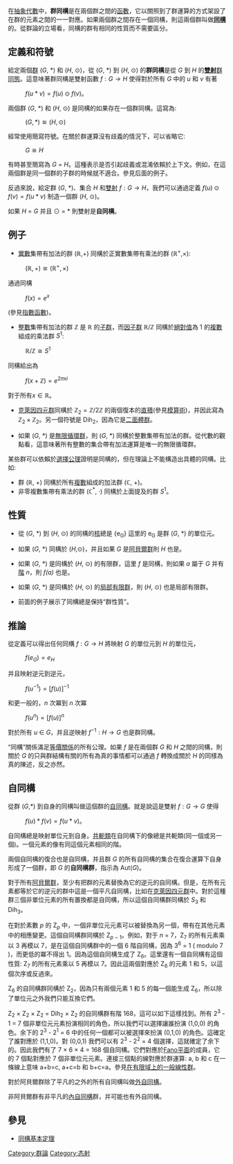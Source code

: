 {{NoteTA|G1=Math}}

在[[抽象代數|抽象代數]]中，'''群同構'''是在兩個群之間的[[函數|函數]]，它以關照到了群運算的方式架設了在群的元素之間的一一對應。如果兩個群之間存在一個同構，則這兩個群叫做'''[[同構|同構]]'''的。從群論的立場看，同構的群有相同的性質而不需要區分。

== 定義和符號==

給定兩個[[群|群]] (<var>G</var>, *) 和 (<var>H</var>, <math>\odot</math>)，從 (<var>G</var>, *) 到 (<var>H</var>, <math>\odot</math>) 的'''群同構'''是從 <var>G</var> 到 <var>H</var> 的'''[[雙射|雙射]]'''[[群同態|群同態]]。這意味著群同構是雙射函數 <math>f : G \rightarrow H</math> 使得對於所有 <var>G</var> 中的 <var>u</var> 和 <var>v</var> 有著
: <math> f(u * v) = f(u) \odot f(v)</math>。

兩個群 (<var>G</var>, *) 和 (<var>H</var>, <math>\odot</math>) 是同構的如果存在一個群同構。這寫為:
: <math>(G, *) \cong (H, \odot)</math>  <!-- the Unicode symbol ≅ is not visible with all browsers and browser settings -->

經常使用簡寫符號。在關於群運算沒有歧義的情況下，可以省略它:
: <math>G \cong H</math>

有時甚至簡寫為 <var>G</var> = <var>H</var>。這種表示是否引起歧義或混淆依賴於上下文。例如，在這兩個群是同一個群的子群的時候就不適合。參見后面的例子。

反過來說，給定群 (<var>G</var>, *)、集合 <var>H</var> 和[[雙射|雙射]] <math>f : G \rightarrow H</math>，我們可以通過定義 <math>f(u) \odot f(v) = f(u * v)</math> 制造一個群 (<var>H</var>, <math>\odot</math>)。

如果 <var>H</var> = <var>G</var> 并且 <math>\odot</math> = * 則雙射是'''自同構'''。

== 例子 ==

* [[實數|實數]]集帶有加法的群 (<math>\mathbb{R}</math>,+) 同構於正實數集帶有乘法的群 (<math>\mathbb{R}</math><sup>+</sup>,×):
: <math>(\mathbb{R}, +) \cong (\mathbb{R}^+, \times)</math>

通過同構
: <math>f(x) = e^x \,</math>
(參見[[指數函數|指數函數]])。

* [[整數|整數]]集帶有加法的群 <math>\mathbb{Z}</math> 是 <math>\mathbb{R}</math> 的[[子群|子群]]，而[[因子群|因子群]] <math>\mathbb{R}</math>/<math>\mathbb{Z}</math> 同構於[[絕對值|絕對值]]為 1 的[[复数_(数学)|複數]]組成的乘法群 <math>S^1</math>:
: <math>\mathbb{R}/\mathbb{Z} \cong S^1</math>
同構給出為
: <math>f(x + \mathbb{Z}) = e^{2 \pi xi}</math>
對于所有<math> x \in \mathbb{R}</math>。

* [[克萊因四元群|克萊因四元群]]同構於 <math>\mathbb{Z}_2 = \mathbb{Z}/2\mathbb{Z}</math> 的兩個復本的[[直積|直積]](參見[[模算術|模算術]])，并因此寫為 <math>\mathbb{Z}_2 \times \mathbb{Z}_2</math>。另一個符號是 Dih<sub>2</sub>，因為它是[[二面體群|二面體群]]。

* 如果 (''G'', *) 是[[無限循環群|無限循環群]]，則 (''G'', *) 同構於整數集帶有加法的群。從代數的觀點看，這意味著所有整數的集合帶有加法運算是唯一的無限循環群。

某些群可以依賴於[[選擇公理|選擇公理]]證明是同構的，但在理論上不能構造出具體的同構。比如:
* 群 (<math>\mathbb{R}</math>, +) 同構於所有[[复数_(数学)|複數]]組成的加法群 (<math>\mathbb{C}</math>, +)。
* 非零複數集帶有乘法的群 (<math>\mathbb{C}</math><sup>*</sup>, ·) 同構於上面提及的群 ''S''<sup>1</sup>。

==性質==

* 從 (''G'', *) 到 (''H'', <math>\odot</math>) 的同構的[[核_(代數)|核]]總是 {e<sub>G</sub>} 這里的 e<sub>G</sub> 是群 (''G'', *) 的單位元。 

* 如果 (''G'', *) 同構於 (''H'',<math>\odot</math>)，并且如果 ''G'' 是[[阿貝爾群|阿貝爾群]]則 ''H'' 也是。 

* 如果 (''G'', *) 是同構於 (''H'', <math>\odot</math>) 的有限群，這里 ''f'' 是同構，則如果 ''a'' 屬于 ''G'' 并有[[階_(群論)|階]] ''n''，則 ''f(a)'' 也是。

* 如果 (''G'', *) 是同構於 (''H'', <math>\odot</math>) 的[[局部有限群|局部有限群]]，則 (''H'', <math>\odot</math>) 也是局部有限群。

* 前面的例子展示了同構總是保持“群性質”。

== 推論 ==

從定義可以得出任何同構 <math>f : G \rightarrow H</math> 將映射 <var>G</var> 的單位元到 <var>H</var> 的單位元， 
: <math>f(e_G) = e_H</math>
并且映射逆元到逆元，
: <math>f(u^{-1}) = \left[ f(u) \right]^{-1}</math>
和更一般的，''n'' 次冪到 ''n'' 次冪
: <math>f(u^n)= \left[ f(u) \right]^n </math>
對於所有 <var>u</var> ∈ <var>G</var>，并且逆映射 <math>f^{-1} : H \rightarrow G</math> 也是群同構。

“同構”關係滿足[[等價關係|等價關係]]的所有公理。如果 <var>f</var> 是在兩個群 <var>G</var> 和 <var>H</var> 之間的同構，則關於 <var>G</var> 的只與群結構有關的所有為真的事情都可以通過 <var>f</var> 轉換成關於 <var>H</var> 的同樣為真的陳述，反之亦然。

== 自同構 ==

從群 (<var>G</var>,*) 到自身的同構叫做這個群的[[自同構|自同構]]。就是說這是雙射 <math>f : G \rightarrow G</math> 使得
: <math>f(u) * f(v) = f(u * v)</math>。

自同構總是映射單位元到自身。[[共軛類|共軛類]]在自同構下的像總是共軛類(同一個或另一個)。一個元素的像有同這個元素相同的階。

兩個自同構的復合也是自同構，并且群 <var>G</var> 的所有自同構的集合在復合運算下自身形成了一個群，即 <var>G</var> 的'''自同構群'''，指示為 Aut(<var>G</var>)。

對于所有[[阿貝爾群|阿貝爾群]]，至少有把群的元素替換為它的逆元的自同構。但是，在所有元素都等於它的逆元的群中這是一個平凡自同構，比如在[[克萊因四元群|克萊因四元群]]中。對於這種群三個非單位元素的所有置換都是自同構，所以這個自同構群同構於 <var>S</var><sub>3</sub> 和 Dih<sub>3</sub>。

在對於素數 <var>p</var> 的 Z<sub><var>p</var></sub> 中，一個非單位元元素可以被替換為另一個，帶有在其他元素中的相應變更。這個自同構群同構於 Z<sub><var>p</var> − 1</sub>。例如，對于 <var>n</var> = 7，Z<sub>7</sub> 的所有元素乘以 3 再模以 7，是在這個自同構群中的一個 6 階自同構，因為 3<sup>6</sup> = 1 ( modulo 7 )，而更低的冪不得出 1。因為這個自同構生成了 Z<sub>6</sub>。這里還有一個自同構有這個性質: Z<sub>7</sub> 的所有元素乘以 5 再模以 7。因此這兩個對應於 Z<sub>6</sub> 的元素 1 和 5，以這個次序或反過來。

Z<sub>6</sub> 的自同構群同構於 Z<sub>2</sub>，因為只有兩個元素 1 和 5 的每一個能生成 Z<sub>6</sub>，所以除了單位元之外我們只能互換它們。

Z<sub>2</sub> × Z<sub>2</sub> × Z<sub>2</sub> = Dih<sub>2</sub> × Z<sub>2</sub> 的自同構群有階 168，這可以如下這樣找到。所有 2<sup>3</sup> - 1 = 7 個非單位元元素扮演相同的角色，所以我們可以選擇讓誰扮演 (1,0,0) 的角色。余下的 2<sup>3</sup> -  2<sup>1</sup> = 6 中的任何一個都可以被選擇來扮演 (0,1,0) 的角色。這確定了誰對應於 (1,1,0)。對 (0,0,1) 我們可以有 2<sup>3</sup> -  2<sup>2</sup> = 4 個選擇，這就確定了余下的。因此我們有了 7 × 6 × 4 = 168 個自同構。它們對應於[[Fano平面|Fano平面]]的成員，它的 7 個點對應於 7 個非單位元元素。連接三個點的線對應於群運算: a, b 和 c 在一條線上意味 a+b=c, a+c=b 和 b+c=a。參見[[一般線性群#在有限域上|在有限域上的一般線性群]]。

對於阿貝爾群除了平凡的之外的所有自同構叫做[[外自同構|外自同構]]。

非阿貝爾群有非平凡的[[內自同構|內自同構]]群，并可能也有外自同構。

==參見==
*[[同構基本定理|同構基本定理]]

{{ModernAlgebra}}

[[Category:群論|Category:群論]]
[[Category:态射|Category:态射]]